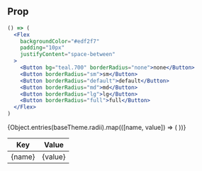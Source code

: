 
<Meta title="Utilities|Border Radius" />

## Prop
```jsx
() => (
  <Flex
    backgroundColor="#edf2f7"
    padding="10px"
    justifyContent="space-between"
  >
    <Button bg="teal.700" borderRadius="none">none</Button>
    <Button borderRadius="sm">sm</Button>
    <Button borderRadius="default">default</Button>
    <Button borderRadius="md">md</Button>
    <Button borderRadius="lg">lg</Button>
    <Button borderRadius="full">full</Button>
  </Flex>
)
```

<table>
  <thead>
    <tr>
      <th>Key</th>
      <th>Value</th>
    </tr>
  </thead>
  <tbody>
    {Object.entries(baseTheme.radii).map(([name, value]) => (
      <tr>
        <td>{name}</td>
        <td>
          <span>{value}</span>
        </td>
      </tr>
    ))}
  </tbody>
</table>